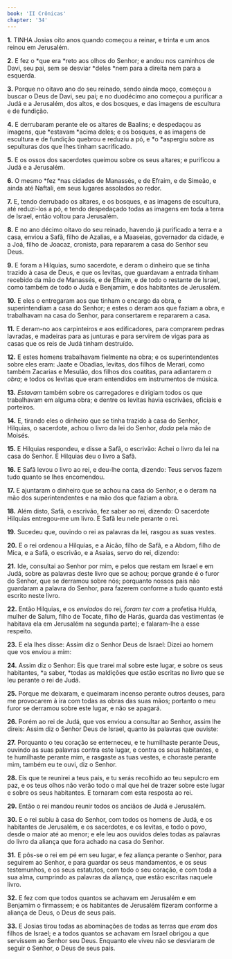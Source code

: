 ```yaml
---
book: 'II Crônicas'
chapter: '34'
---
```


**1.** TINHA Josias oito anos quando começou a reinar, e trinta e um anos reinou em Jerusalém.

**2.** E fez o *que era *reto aos olhos do Senhor; e andou nos caminhos de Davi, seu pai, sem se desviar *deles *nem para a direita nem para a esquerda.

**3.** Porque no oitavo ano do seu reinado, sendo ainda moço, começou a buscar o Deus de Davi, seu pai; e no duodécimo ano começou a purificar a Judá e a Jerusalém, dos altos, e dos bosques, e das imagens de escultura e de fundição.

**4.** E derrubaram perante ele os altares de Baalins; e despedaçou as imagens, que *estavam *acima deles; e os bosques, e as imagens de escultura e de fundição quebrou e reduziu a pó, e *o *aspergiu sobre as sepulturas dos que lhes tinham sacrificado.

**5.** E os ossos dos sacerdotes queimou sobre os seus altares; e purificou a Judá e a Jerusalém.

**6.** O mesmo *fez *nas cidades de Manassés, e de Efraim, e de Simeão, e ainda até Naftali, em seus lugares assolados ao redor.

**7.** E, tendo derrubado os altares, e os bosques, e as imagens de escultura, até reduzi-los a pó, e tendo despedaçado todas as imagens em toda a terra de Israel, então voltou para Jerusalém.

**8.** E no ano décimo oitavo do seu reinado, havendo já purificado a terra e a casa, enviou a Safã, filho de Azalias, e a Maaseias, governador da cidade, e a Joá, filho de Joacaz, cronista, para repararem a casa do Senhor seu Deus.

**9.** E foram a Hilquias, sumo sacerdote, e deram o dinheiro que se tinha trazido à casa de Deus, e que os levitas, que guardavam a entrada tinham recebido da mão de Manassés, e de Efraim, e de todo o restante de Israel, como também de todo o Judá e Benjamim, e dos habitantes de Jerusalém.

**10.** E eles o entregaram aos que tinham o encargo da obra, e superintendiam a casa do Senhor; e estes o deram aos que faziam a obra, e trabalhavam na casa do Senhor, para consertarem e repararem a casa.

**11.** E deram-no aos carpinteiros e aos edificadores, para comprarem pedras lavradas, e madeiras para as junturas e para servirem de vigas para as casas que os reis de Judá tinham destruído.

**12.** E estes homens trabalhavam fielmente na obra; e os superintendentes sobre eles eram: Jaate e Obadias, levitas, dos filhos de Merari, como também Zacarias e Mesulão, dos filhos dos coatitas, para adiantarem *a obra;* e todos os levitas que eram entendidos em instrumentos de música.

**13.** *Estavam* também sobre os carregadores e dirigiam todos os que trabalhavam em alguma obra; e dentre os levitas havia escrivães, oficiais e porteiros.

**14.** E, tirando eles o dinheiro que se tinha trazido à casa do Senhor, Hilquias, o sacerdote, achou o livro da lei do Senhor, *dada* pela mão de Moisés.

**15.** E Hilquias respondeu, e disse a Safã, o escrivão: Achei o livro da lei na casa do Senhor. E Hilquias deu o livro a Safã.

**16.** E Safã levou o livro ao rei, e deu-lhe conta, dizendo: Teus servos fazem tudo quanto se lhes encomendou.

**17.** E ajuntaram o dinheiro que se achou na casa do Senhor, e o deram na mão dos superintendentes e na mão dos que faziam a obra.

**18.** Além disto, Safã, o escrivão, fez saber ao rei, dizendo: O sacerdote Hilquias entregou-me um livro. E Safã leu nele perante o rei.

**19.** Sucedeu que, ouvindo o rei as palavras da lei, rasgou as suas vestes.

**20.** E o rei ordenou a Hilquias, e a Aicão, filho de Safã, e a Abdom, filho de Mica, e a Safã, o escrivão, e a Asaías, servo do rei, dizendo:

**21.** Ide, consultai ao Senhor por mim, e pelos que restam em Israel e em Judá, sobre as palavras deste livro que se achou; porque grande é o furor do Senhor, que se derramou sobre nós; porquanto nossos pais não guardaram a palavra do Senhor, para fazerem conforme a tudo quanto está escrito neste livro.

**22.** Então Hilquias, e os *enviados* do rei, *foram ter com* a profetisa Hulda, mulher de Salum, filho de Tocate, filho de Harás, guarda das vestimentas (e habitava ela em Jerusalém na segunda parte); e falaram-lhe a esse respeito.

**23.** E ela lhes disse: Assim diz o Senhor Deus de Israel: Dizei ao homem que vos enviou a mim:

**24.** Assim diz o Senhor: Eis que trarei mal sobre este lugar, e sobre os seus habitantes, *a saber, *todas as maldições que estão escritas no livro que se leu perante o rei de Judá.

**25.** Porque me deixaram, e queimaram incenso perante outros deuses, para me provocarem à ira com todas as obras das suas mãos; portanto o meu furor se derramou sobre este lugar, e não se apagará.

**26.** Porém ao rei de Judá, que vos enviou a consultar ao Senhor, assim lhe direis: Assim diz o Senhor Deus de Israel, quanto às palavras que ouviste:

**27.** Porquanto o teu coração se enterneceu, e te humilhaste perante Deus, ouvindo as suas palavras contra este lugar, e contra os seus habitantes, e te humilhaste perante mim, e rasgaste as tuas vestes, e choraste perante mim, também eu te ouvi, diz o Senhor.

**28.** Eis que te reunirei a teus pais, e tu serás recolhido ao teu sepulcro em paz, e os teus olhos não verão todo o mal que hei de trazer sobre este lugar e sobre os seus habitantes. E tornaram com esta resposta ao rei.

**29.** Então o rei mandou reunir todos os anciãos de Judá e Jerusalém.

**30.** E o rei subiu à casa do Senhor, com todos os homens de Judá, e os habitantes de Jerusalém, e os sacerdotes, e os levitas, e todo o povo, desde o maior até ao menor; e ele leu aos ouvidos deles todas as palavras do livro da aliança que fora achado na casa do Senhor.

**31.** E pôs-se o rei em pé em seu lugar, e fez aliança perante o Senhor, para seguirem ao Senhor, e para guardar os seus mandamentos, e os seus testemunhos, e os seus estatutos, com todo o seu coração, e com toda a sua alma, cumprindo as palavras da aliança, que estão escritas naquele livro.

**32.** E fez com que todos quantos se achavam em Jerusalém e em Benjamim o firmassem; e os habitantes de Jerusalém fizeram conforme a aliança de Deus, o Deus de seus pais.

**33.** E Josias tirou todas as abominações de todas as terras que *eram* dos filhos de Israel; e a todos quantos se achavam em Israel obrigou a que servissem ao Senhor seu Deus. Enquanto ele viveu não se desviaram de seguir o Senhor, o Deus de seus pais.